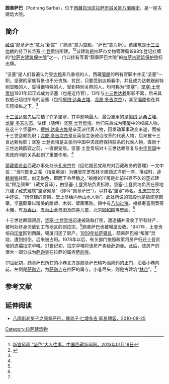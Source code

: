 '''颇章萨巴'''（Podrang Sarba），位于[[西藏自治区|西藏自治区]][[拉萨市|拉萨市]][[城关区_(拉萨)|城关区]][[八廓南街|八廓南街]]，是一座古建筑大院。

==简介==
[[藏语|藏语]]“颇章萨巴”意为“新宫”（“颇章”意为宫殿，“萨巴”意为新）。该建筑是[[十三世达赖|十三世达赖]]的侍卫长[[坚赛·土登贡培|坚赛·土登贡培]]所建。<ref name=zgxzxww>[http://www.chinatibetnews.com/yishuxizang/2013-01/18/content_1157271.htm 新宫风雨 “坚色”大人往事，中国西藏新闻网，2013年01月18日]{{dead link|date=2018年5月 |bot=InternetArchiveBot |fix-attempted=yes }}</ref><ref name=dawa>{{Cite web |url=http://www.tibet.cn/periodical/xdxb/2003/03/200503/t20050321_19252.html |title=达瓦，十三世逹赖喇嘛逝世前爱国人士坚塞·土登贡培的权威及后来遭迫害的原因，西藏大学学报2003年第三期 |accessdate=2013-08-14 |archive-date=2015-04-02 |archive-url=https://web.archive.org/web/20150402121204/http://www.tibet.cn/periodical/xdxb/2003/03/200503/t20050321_19252.html |dead-url=no }}</ref>该建筑是拉萨市文物管理局1998年登记挂牌的“[[拉萨古建筑保护院|拉萨古建筑保护院]]”之一，门口挂有写着“颇章萨巴大院”的[[拉萨古建筑保护院|拉萨古建筑保护院]]标志牌。

“坚塞”是人们普遍认为受[[达赖|达赖]]非凡重视的人，西藏[[噶厦|噶厦]]的所有官职中并无“坚塞”一职。坚塞的家族背景也不分贵族、贫民，只要受到达赖看中，并且成为达赖跟前特别显眼的人、显得很特殊的人、受到特别关照的人，均可称为“坚塞”。[[坚塞·土登贡培|坚塞·土登贡培]]1921年起正式成为坚塞（也是近侍官），13年与[[十三世达赖|十三世达赖]]形影不离，后来其权威已超过所有的坚塞（包括[[擦绒·达桑占堆|擦绒·达桑占堆]]、[[龙厦·多吉次杰|龙厦·多吉次杰]]），甚至[[噶厦|噶厦]]也在其实际操纵之下。<ref name=dawa/>

[[十三世达赖|十三世达赖]]先后扶植了许多坚塞，其中影响最大、最受重用的是[[擦绒·达桑占堆|擦绒·达桑占堆]]、[[龙厦·多吉次杰|龙厦·多吉次杰]]、估佳（随侍）[[坚塞·土登贡培|坚塞·土登贡培]]。他们先后成为[[噶厦|噶厦]]中的权威人物。在这三个坚塞中，[[擦绒·达桑占堆|擦绒·达桑占堆]]是亲英派代表人物，因发动军事政变未遂，而被十三世达赖免职；[[龙厦·多吉次杰|龙厦·多吉次杰]]是反英但主张政治改革的代表人物，后来被十三世达赖免职；坚塞·土登贡培是主张同中国中央政府保持联系的代表人物，直到十三世达赖圆寂之前，一直很宠信。坚塞·土登贡培对十三世达赖修复与[[中华民国|中华民国]]中央政府间的关系起到了重要作用。<ref name=dawa/>

[[蒙藏委员会|蒙藏委员会]]西藏办事处处长[[孔庆宗|孔庆宗]]在《回忆国民党政府对西藏政务的管理》一文中说：“当时欧化之辈（指亲英派）为[[十三世达赖|佛爷]]在[[罗布林卡|罗布林卡]]建西式洋房一座，落成时，[[十三世达赖|逹赖喇嘛]]往观，似无悦色，即而下令尽撤之。”被撤的洋房是此前兴建不久的[[英国|英]]式建筑“顾芝颇章”（藏文音译），由坚塞·土登贡培负责拆除。坚塞·土登贡培负责在原地兴建了藏式建筑“坚塞颇章”（即今“颇章萨巴”），以其名“坚塞”命名。[[孔庆宗|孔庆宗]]在文中还说，“所修建的宫殿，壁上尽绘内地山水人物”。此处所说的宫殿也是指坚塞颇章。坚塞颇章以精美的雕塑、木刻、壁画著称。殿中有[[八仙过海|八仙过海]]、福禄寿喜图案等木雕，有[[万寿山|万寿山]]、[[五台山|五台山]]全景图及四喜儿童、北京[[颐和园|颐和园]]等壁画。<ref name=dawa/>

十三世达赖圆寂后，[[坚塞·土登贡培|坚塞·土登贡培]]迅速被政敌打倒，遭逮捕并没收了所有财产，被判处终身流放到工布地区的则拉宗。<ref name=zgxzxww/>颇章萨巴也被噶厦没收。1947年，土登贡培自[[印度|印度]]回到西藏，噶厦归还了房产。[[1959年藏区骚乱|1959年拉萨骚乱]]，颇章萨巴被“叛匪”焚烧，遭到损伤，后来被占用。1978年以后，有关部门依照政策将房产归还土登贡培的遗孀拉宗卓嘎。21世纪初，拉宗卓嘎将该房产卖给[[萨迦寺|萨迦寺]]。此后，该房产的很大一部分成为[[萨迦寺|萨迦寺]]在拉萨的属寺[[萨迦寺_(拉萨)|萨迦寺]]。

21世纪初，颇章萨巴所在的小巷北方是颇章萨巴精巧而简约的正门，沿着小巷向前，左侧是[[萨迦寺_(拉萨)|萨迦寺]]，为[[萨迦寺|萨迦寺]]在拉萨的属寺。小巷尽头，则是古建筑“[[林仓|林仓]]”。<ref name=zgxzxww/>

==参考文献==
{{reflist}}

==延伸阅读==
*[https://web.archive.org/web/20110719005822/http://tianyuxingzhe.blog.163.com/blog/static/690046742010725114931911/ 八廓街老房子之颇章萨巴，佛弟子·仁增多吉 网易博客，2010-08-25]

{{拉萨地标}}
[[Category:拉萨建筑物|Category:拉萨建筑物]]